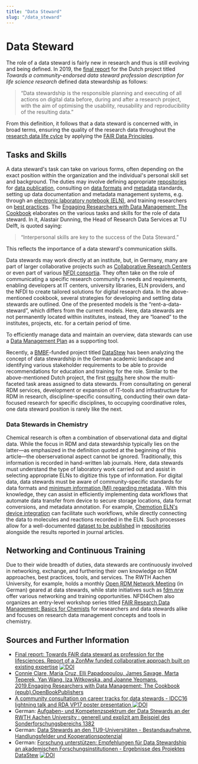 ```yaml
---
title: "Data Steward"
slug: "/data_steward"
---
```


# Data Steward

The role of a data steward is fairly new in research and thus is still evolving and being defined. In 2019, the [final report](https://doi.org/10.5281/zenodo.3474630) for the Dutch project titled *Towards a community-endorsed data steward profession description for life science research* defined data stewardship as follows:

> “Data stewardship is the responsible planning and executing of all actions on digital data before, during and after a research project, with the aim of optimising the usability, reusability and reproducibility of the resulting data.”

From this definition, it follows that a data steward is concerned with, in broad terms, ensuring the quality of the research data throughout the [research data life cylce](/docs/data_life_cycle) by applying the [FAIR Data Principles](/docs/fair).


## Tasks and Skills

A data steward's task can take on various forms, often depending on the exact position within the organization and the individual's personal skill set and background. The duties may involve defining appropriate [repositories](/docs/repositories) for [data publication](/docs/data_publication), consulting on [data formats](/docs/format_standards) and [metadata](/docs/metadata) standards, setting up data documentation and metadata management systems, e.g. through an [electronic laboratory notebook (ELN)](/docs/eln), and training researchers on [best practices](/docs/best_practice). The [Engaging Researchers with Data Management: The Cookbook](https://www.openbookpublishers.com/product/1080) elaborates on the various tasks and skills for the role of data steward. In it, Alastair Dunning, the Head of
Research Data Services at TU Delft, is quoted saying:

> “Interpersonal skills are key to the success of the Data Steward.”

This reflects the importance of a data steward's communication skills. 

Data stewards may work directly at an institute, but, in Germany, many are part of larger collaborative projects such as [Collaborative Research Centers](https://www.dfg.de/en/research_funding/programmes/coordinated_programmes/collaborative_research_centres/) or even part of various [NFDI consortia](https://www.nfdi.de/?lang=en). They often take on the role of communicating a specific research community's needs and requirements, enabling developers at IT centers, university libraries, ELN providers, and the NFDI to create tailored solutions for digital research data. In the above-mentioned cookbook, several strategies for developing and settling data stewards are outlined. One of the presented models is the “rent-a-data-steward”, which differs from the current models. Here, data stewards are not permanently located within institutes, instead, they are “loaned” to the institutes, projects, etc. for a certain period of time.

To efficiently manage data and maintain an overview, data stewards can use a [Data Management Plan](/docs/dmp) as a supporting tool.

Recently, a [BMBF](https://www.bmbf.de/bmbf/de/home/home_node.html)-funded project titled [DataStew](https://www.ub.uni-koeln.de/forschen_publizieren/forschen/forschungsdaten_managen/datastew/index_ger.html) has been analyzing the concept of data stewardship in the German academic landscape and identifying various stakeholder requirements to be able to provide recommendations for education and training for the role. Similar to the above-mentioned Dutch project, the first [results](https://doi.org/10.5281/zenodo.7327371) here show the multi-faceted task areas assigned to data stewards. From consultating on general RDM services, development or expansion of IT-tools and infrastructure for RDM in research, discipline-specific consulting, conducting their own data-focused research for specific disciplines, to occupying coordinative roles, one data steward position is rarely like the next.

### Data Stewards in Chemistry

Chemical research is often a combination of observational data and digital data. While the focus in RDM and data stewardship typically lies on the latter—as emphasized in the definition quoted at the beginning of this article—the oberservational aspect cannot be ignored. Traditionally, this information is recorded in hand-written lab journals. Here, data stewards must understand the type of laboratory work carried out and assist in selecting appropriate ELNs to digitize this type of information. For digital data, data stewards must be aware of community-specific standards for data formats and [minimum information (MI) regarding metadata](/docs/metadata) . With this knowledge, they can assist in efficiently implementing data workflows that automate data transfer from device to secure storage locations, data format conversions, and metadata annotation. For example, [Chemotion ELN's device integration](https://www.chemotion.net/docs/eln/devices) can facilitate such workflows, while directly connecting the data to molecules and reactions recorded in the ELN. Such processes allow for a well-documented [dataset to be published](/docs/data_publication) in [repositories](/docs/repositories) alongside the results reported in journal articles.

## Networking and Continuous Training

Due to their wide breadth of duties, data stewards are continuously involved in networking, exchange, and furthering their own knowledge on RDM approaches, best practices, tools, and services. The RWTH Aachen University, for example, holds a monthly [Open RDM Network Meeting](https://www.rwth-aachen.de/go/id/mkbr/file/9-6699/) (in German) geared at data stewards, while state initiatives such as [fdm.nrw](https://www.fdm.nrw/) offer various networking and training opportunities. NFDI4Chem also organizes an entry-level workshop series titled [FAIR Research Data Management: Basics for Chemists](https://www.nfdi4chem.de/index.php/event/workshop-fair-research-data-management-basics-for-chemists/) for researchers and data stewards alike and focuses on research data management concepts and tools in chemistry.

## Sources and Further Information

- [Final report: Towards FAIR data steward as profession for the lifesciences. Report of a ZonMw funded collaborative approach built on existing expertise](https://doi.org/10.5281/zenodo.3474630) [![DOI](https://zenodo.org/badge/DOI/10.5281/zenodo.3474630.svg)](https://doi.org/10.5281/zenodo.3474630)
- [Connie Clare, Maria Cruz, Elli Papadopoulou, James Savage, Marta Teperek, Yan Wang, Iza Witkowska, and Joanne Yeomans. 2019.Engaging Researchers with Data Management: The Cookbook (epub).OpenBookPublishers](https://doi.org/10.11647/OBP.0185)
- [A community consultation on career tracks for data stewards - IDCC16 lightning talk and RDA VP17 poster presentation ![DOI](https://zenodo.org/badge/DOI/10.5281/zenodo.4707028.svg)](https://doi.org/10.5281/zenodo.4707028)
- German: [Aufgaben- und Kompetenzspektrum der Data Stewards an der RWTH Aachen University : generell und explizit am Beispiel des Sonderforschungsbereichs 1382](https://doi.org/10.17192/bfdm.2021.3.8352)
- German: [Data Stewards an den TU9-Universitäten - Bestandsaufnahme, Handlungsfelder und Kooperationspotenzial](https://doi.org/10.17192/bfdm.2022.1.8364)
- German: [Forschung unterstützen: Empfehlungen für Data Stewardship an akademischen Forschungsinstitutionen - Ergebnisse des Projektes DataStew](https://doi.org/10.5281/zenodo.7327371) [![DOI](https://zenodo.org/badge/DOI/10.5281/zenodo.7327371.svg)](https://doi.org/10.5281/zenodo.7327371)
 
